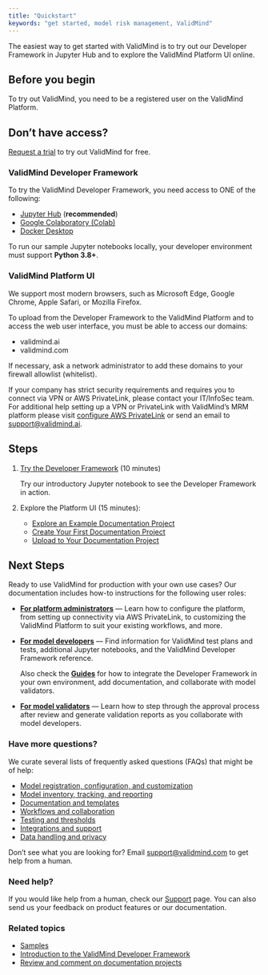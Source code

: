 ```yaml
---
title: "Quickstart"
keywords: "get started, model risk management, ValidMind"
---
```


The easiest way to get started with ValidMind is to try out our Developer Framework in Jupyter Hub and to explore the ValidMind Platform UI online. 

## Before you begin

To try out ValidMind, you need to be a registered user on the ValidMind Platform.

::: {.callout-tip}
## Don't have access?
[Request a trial](https://validmind.com/demo) to try out ValidMind for free. 
:::

### ValidMind Developer Framework

To try the ValidMind Developer Framework, you need access to ONE of the following:

- [Jupyter Hub](try-developer-framework-with-jupyterhub.qmd) (**recommended**)
- [Google Colaboratory (Colab)](try-developer-framework-with-colab.qmd)
- [Docker Desktop](try-developer-framework-with-docker.qmd)

To run our sample Jupyter notebooks locally, your developer environment must support **Python 3.8+**.

### ValidMind Platform UI

We support most modern browsers, such as Microsoft Edge, Google Chrome, Apple Safari, or Mozilla Firefox.

To upload from the Developer Framework to the ValidMind Platform and to access the web user interface, you must be able to access our domains:

- validmind.ai
- validmind.com

If necessary, ask a network administrator to add these domains to your firewall allowlist (whitelist). 

If your company has strict security requirements and requires you to connect via VPN or AWS PrivateLink, please contact your IT/InfoSec team. For additional help setting up a VPN or PrivateLink with ValidMind's MRM platform please visit [configure AWS PrivateLink](configure-aws-privatelink.qmd) or send an email to <support@validmind.ai>.

## Steps

1. [Try the Developer Framework](try-developer-framework-with-jupyterhub.qmd) (10 minutes)

   Try our introductory Jupyter notebook to see the Developer Framework in action. 

2. Explore the Platform UI (15 minutes):

    - [Explore an Example Documentation Project](explore-example-documentation-project.qmd)
    - [Create Your First Documentation Project](create-your-first-documentation-project.qmd)
    - [Upload to Your Documentation Project](upload-to-documentation-project.qmd)

## Next Steps

Ready to use ValidMind for production with your own use cases? Our documentation includes how-to instructions for the following user roles:

- [**For platform administrators**](guide.qmd) — Learn how to configure the platform, from setting up connectivity via AWS PrivateLink, to customizing the ValidMind Platform to suit your existing workflows, and more. 

- [**For model developers**](developer-framework.qmd) — Find information for ValidMind test plans and tests, additional Jupyter notebooks, and the ValidMind Developer Framework reference.

   Also check the [**Guides**](guide.qmd) for how to integrate the Developer Framework in your own environment, add documentation, and collaborate with model validators.

- [**For model validators**](guide.qmd) — Learn how to step through the approval process after review and generate validation reports as you collaborate with model developers.

### Have more questions?

We curate several lists of frequently asked questions (FAQs) that might be of help: 

- [Model registration, configuration, and customization](faq-models.qmd)
- [Model inventory, tracking, and reporting](faq-inventory.qmd)
- [Documentation and templates](faq-documentation.qmd)
- [Workflows and collaboration](faq-workflows.qmd)
- [Testing and thresholds](faq-testing.qmd)
- [Integrations and support](faq-integrations.qmd)
- [Data handling and privacy](faq-privacy.qmd)

Don't see what you are looking for? Email [support@validmind.com](mailto:support@validmind.com) to get help from a human.

### Need help?

If you would like help from a human, check our [Support](support.qmd) page. You can also send us your feedback on product features or our documentation.

### Related topics

- [Samples](samples-jupyter-notebooks.qmd) 
- [Introduction to the ValidMind Developer Framework](developer-framework-introduction.qmd)
- [Review and comment on documentation projects](review-documentation-project.qmd)
